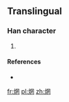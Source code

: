 ==Translingual==

===Han character===
{{Han char|rn=86|rad=火|as=08|sn=12|four=|canj=火月廿女 (FBTV)}}

# {{defn|Han|sort=火08}}

====References====
* {{Han ref|kx=0675.191|dkj=19148|dj=|hdz=32209.101|uh=7139|ud=28985|bh=|bd=}}

[[fr:焹]]
[[pl:焹]]
[[zh:焹]]